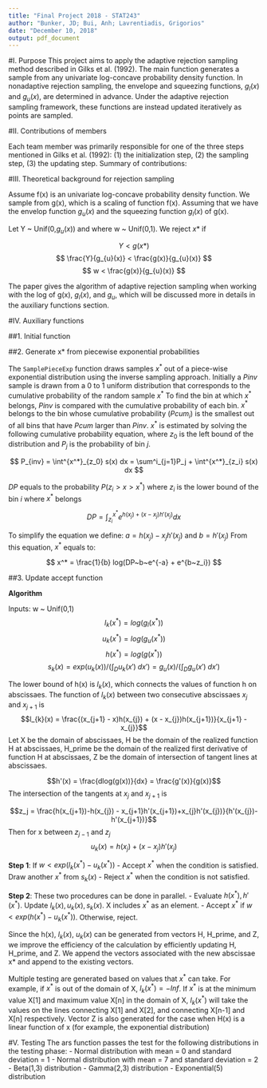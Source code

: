 ```yaml
---
title: "Final Project 2018 - STAT243"
author: "Bunker, JD; Bui, Anh; Lavrentiadis, Grigorios"
date: "December 10, 2018"
output: pdf_document
---
```


#I. Purpose 
This project aims to apply the adaptive rejection sampling method described in Gilks et al. (1992). The main function \textit{ars()} generates a sample from any univariate log-concave probability density function. In nonadaptive rejection sampling, the envelope and squeezing functions, $g_l(x)$ and $g_u(x)$, are determined in advance. Under the adaptive rejection sampling framework, these functions are instead updated iteratively as points are sampled.

#II. Contributions of members

Each team member was primarily responsible for one of the three steps mentioned in Gilks et al. (1992): (1) the initialization step, (2) the sampling step, (3) the updating step. Summary of contributions:
\begin{itemize}

\item Bunker, JD: Primarily responsible for the initialization step where the . If the user does not provide pointswhich samples the starting points. The \textit{initial()} function . Other contributions include improving the computational efficiency of the \textit{Update_accept()} function, and testing the log-concavity of the given function.

\item Lavrentiadis, Grigorios: Primarily responsible for the sampling step, which generates the value $x^*$ from a piecewise exponential distribution, $s_k(x)$. Assemble the auxiliary functions into the comprehensive \textit{ars()} function.

\item Bui, Anh: Update_accept function to decide whether $x^*$ is accepted or rejected in the final sample.  Update the envelop and squeezing functions accordingly.  Write the report and the formal testing.

\end{itemize}


#III.  Theoretical background for rejection sampling

Assume f(x) is an univariate log-concave probability density function.  We sample from g(x), which is a scaling of function f(x).  Assuming that we have the envelop function $g_{u}(x)$ and the squeezing function $g_{l}(x)$ of g(x).

Let Y ~ Unif(0,$g_{u}(x)$) and where w ~ Unif(0,1).  We reject $x*$ if 

$$
Y < g(x*) 
$$
$$
\frac{Y}{g_{u}(x)} < \frac{g(x)}{g_{u}(x)}
$$
$$
w < \frac{g(x)}{g_{u}(x)} 
$$

The paper gives the algorithm of adaptive rejection sampling when working with the log of g(x), $g_{l}(x)$, and $g_{u}$, which will be discussed more in details in the auxiliary functions section.

#IV. Auxiliary functions

##1. Initial function

##2. Generate x* from piecewise exponential probabilities

The `SamplePieceExp` function draws samples $x^*$ out of a piece-wise exponential distribution using the inverse sampling approach. 
Initially a $Pinv$ sample is drawn from a $0$ to $1$ uniform distribution that corresponds to the cumulative probability of the random sample $x^*$
To find the bin at which $x^*$ belongs, $Pinv$ is compared with the cumulative probability of each bin. 
$x^*$ belongs to the bin whose cumulative probability ($Pcum_i$) is the smallest out of all bins that have $Pcum$ larger than $Pinv$.
$x^*$ is estimated by solving the following cumulative probability equation, where $z_0$ is the left bound of the distribution and $P_j$ is the probability of bin $j$.


$$
P_{inv} = \int^{x^*}_{z_0} s(x) dx = \sum^i_{j=1}P_j + \int^{x^*}_{z_i} s(x) dx
$$

$DP$ equals to the probability $P(z_i > x > x^*)$ where $z_i$ is the lower bound of the bin $i$ where $x^*$ belongs

$$
DP = \int^{x^*}_{z_i} e^{h(x_j) + (x-x_j) h'(x_j)} dx 
$$

To simplify the equation we define: $a = h(x_j)-x_j h'(x_j)$ and $b = h'(x_j)$
From this equation, $x^*$ equals to:

$$
x^* = \frac{1}{b} log(DP~b~e^{-a} +  e^{b~z_i})
$$

##3. Update accept function

**Algorithm**

Inputs: w ~ Unif(0,1) \newline
$$l_{k}(x^{*}) = log(g_{l}(x^{*}))$$ 
$$u_{k}(x^{*}) = log(g_{u}(x^{*}))$$ 
$$h(x^{*}) = log(g(x^{*}))$$
$$s_{k}(x) = exp(u_{k}(x))/\left(\int_{D} u_{k}(x') \; dx'\right) = g_{u}(x)/\left(\int_{D} g_{u}(x') \; dx'\right)$$ 

The lower bound of h(x) is $l_{k}(x)$, which connects the values of function h on abscissaes.
The function of $l_{k}(x)$ between two consecutive abscissaes $x_{j}$ and $x_{j+1}$ is
  $$l_{k}(x) = \frac{(x_{j+1} - x)h(x_{j}) + (x - x_{j})h(x_{j+1})}{x_{j+1} - x_{j}}$$ 
Let X be the domain of abscissaes, H be the domain of the realized function H at abscissaes, H_prime be the domain of the realized first derivative of function H at abscissaes, Z be the domain of intersection of tangent lines at abscissaes.

$$h'(x) = \frac{dlog(g(x))}{dx} = \frac{g'(x)}{g(x)}$$
The intersection of the tangents at $x_{j}$ and $x_{j+1}$ is

$$z_j = \frac{h(x_{j+1})-h(x_{j}) - x_{j+1}h'(x_{j+1})+x_{j}h'(x_{j})}{h'(x_{j})-h'(x_{j+1})}$$
Then for x between $z_{j-1}$ and $z_{j}$
$$u_{k}(x) = h(x_{j}) + (x-x_{j})h'(x_{j})$$

**Step 1**:
If $w < exp(l_{k}(x^{*}) - u_{k}(x^{*}))$ \newline
- Accept $x^{*}$ when the condition is satisfied. Draw another $x^{*}$ from $s_{k}(x)$ \newline
- Reject $x^{*}$ when the condition is not satisfied.

**Step 2**: These two procedures can be done in parallel. \newline
- Evaluate $h(x^{*}), h'(x^{*})$. Update $l_{k}(x), u_{k}(x), s_{k}(x)$. X includes $x^{*}$ as an element. \newline
- Accept $x^{*}$ if $w < exp(h(x^{*}) - u_{k}(x^{*}))$. Otherwise, reject.

Since the h(x), $l_{k}(x)$, $u_{k}(x)$ can be generated from vectors H, H_prime, and Z, we improve the efficiency of the calculation by efficiently updating H, H_prime, and Z.  We append the vectors associated with the new abscissae x* and append to the existing vectors.

Multiple testing are generated based on values that $x^*$ can take.  For example, if $x^*$ is out of the domain of X, $l_{k}(x^{*})=-Inf$. If $x^*$ is at the minimum value X[1] and maximum value X[n] in the domain of X, $l_{k}(x^{*})$ will take the values on the lines connecting X[1] and X[2], and connecting X[n-1] and X[n] respectively.  Vector Z is also generated for the case when H(x) is a linear function of x (for example, the exponential distribution)

#V. Testing
The ars function passes the test for the following distributions in the testing phase: \newline
- Normal distribution with mean = 0  and standard deviation = 1 \newline
- Normal distribution with mean = 7  and standard deviation = 2 \newline
- Beta(1,3) distribution \newline
- Gamma(2,3) distribution \newline
- Exponential(5) distribution \newline